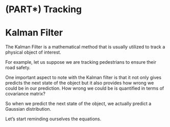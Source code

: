 # (PART\*) Tracking {-}

# Kalman Filter

The Kalman Filter is a mathematical method that is usually utilized to track a
physical object of interest.

For example, let us suppose we are tracking pedestrians to ensure their road
safety.

One important aspect to note with the Kalman filter is that it not only gives
predicts the next state of the object but it also provides how wrong we could be
in our prediction. How wrong we could be is quantified in terms of covariance
matrix?

So when we predict the next state of the object, we actually predict a Gaussian
distribution.

Let's start reminding ourselves the equations.
